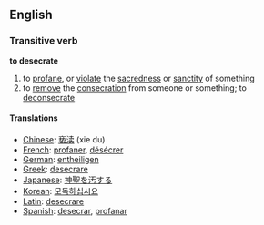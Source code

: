 ==English==
===Transitive verb===
'''to desecrate'''
# to [[profane]], or [[violate]] the [[sacredness]] or [[sanctity]] of something
# to [[remove]] the [[consecration]] from someone or something; to [[deconsecrate]]

====Translations====
*[[Chinese]]: [[亵渎]] (xie du)
*[[French]]: [[profaner]], [[désécrer]]
*[[German]]: [[entheiligen]]
*[[Greek]]: [[desecrare]]
*[[Japanese]]: [[神聖を汚する]]
*[[Korean]]: [[모독하십시요]]
*[[Latin]]: [[desecrare]]
*[[Spanish]]: [[desecrar]], [[profanar]]
